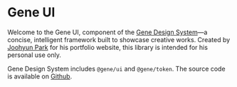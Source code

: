 # Gene UI

Welcome to the Gene UI, component of the <a href="https://gene.parkjoohyun.com">Gene Design System</a>—a concise, intelligent framework built to showcase creative works. Created by <a href="https://dev.parkjoohyun.com/">Joohyun Park</a> for his portfolio website, this library is intended for his personal use only.

Gene Design System includes `@gene/ui` and `@gene/token`. The source code is available on <a href="https://github.com/jooohyunpark/gene">Github</a>.

<br />

<img src="/gene_hero.jpg" alt="" />
